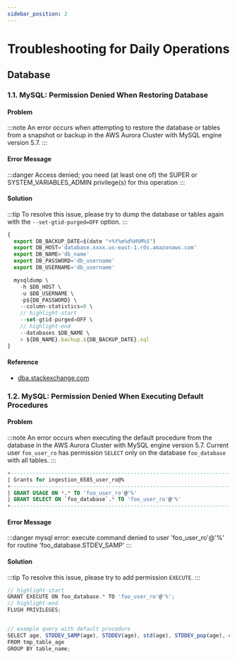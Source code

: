 ```yaml
---
sidebar_position: 2
---
```



# Troubleshooting for Daily Operations

## Database

### 1.1. MySQL: Permission Denied When Restoring Database

#### Problem

:::note
An error occurs when attempting to restore the database or tables from a snapshot or backup in the AWS Aurora Cluster with MySQL engine version 5.7.
:::

#### Error Message

:::danger
Access denied; you need (at least one of) the SUPER or
SYSTEM_VARIABLES_ADMIN privilege(s) for this operation
:::

#### Solution

:::tip
To resolve this issue, please try to dump the database or tables again with the `--set-gtid-purged=OFF` option.
:::

```jsx title="/scrips/dump_mysql.sh"
{
  export DB_BACKUP_DATE=$(date "+%Y%m%d%H%M%S")
  export DB_HOST='database.xxxx.us-east-1.rds.amazonaws.com'
  export DB_NAME='db_name'
  export DB_PASSWORD='db_username'
  export DB_USERNAME='db_username'

  mysqldump \
    -h $DB_HOST \
    -u $DB_USERNAME \
    -p${DB_PASSWORD} \
    --column-statistics=0 \
    // highlight-start
    --set-gtid-purged=OFF \
    // highlight-end
    --databases $DB_NAME \
    > ${DB_NAME}.backup.${DB_BACKUP_DATE}.sql
}
```

#### Reference

* [dba.stackexchange.com](https://dba.stackexchange.com/questions/317261/access-denied-you-need-at-least-one-of-the-super-or-system-variables-admin-pr)


### 1.2. MySQL: Permission Denied When Executing Default Procedures

#### Problem

:::note
An error occurs when executing the default procedure from the database in the AWS Aurora Cluster with MySQL engine version 5.7. Current user `foo_user_ro` has permission `SELECT` only on the database `foo_database` with all tables.
:::

```sql
+-----------------------------------------------------------------------------+
| Grants for ingestion_6585_user_ro@%                                         |
+-----------------------------------------------------------------------------+
| GRANT USAGE ON *.* TO 'foo_user_ro'@'%'                                     |
| GRANT SELECT ON `foo_database`.* TO 'foo_user_ro'@'%'                       |
+-----------------------------------------------------------------------------+
````

#### Error Message

:::danger
mysql error: execute command denied to user 'foo_user_ro'@'%' for routine 'foo_database.STDEV_SAMP'
:::

#### Solution

:::tip
To resolve this issue, please try to add permission `EXECUTE`.
:::

```jsx
// highlight-start
GRANT EXECUTE ON foo_database.* TO 'foo_user_ro'@'%';
// highlight-end
FLUSH PRIVILEGES;


// example query with default procedure
SELECT age, STDDEV_SAMP(age), STDDEV(age), std(age), STDDEV_pop(age), count(*)
FROM tmp_table_age
GROUP BY table_name;
```

